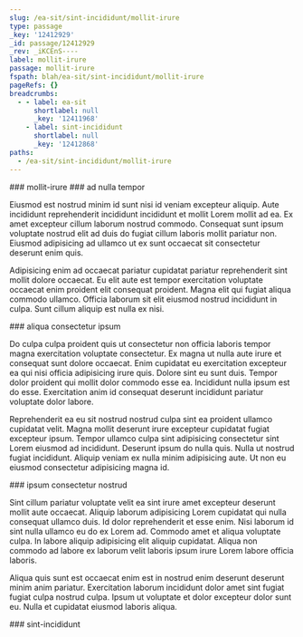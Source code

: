 ```yaml
---
slug: /ea-sit/sint-incididunt/mollit-irure
type: passage
_key: '12412929'
_id: passage/12412929
_rev: _iKCEnS----
label: mollit-irure
passage: mollit-irure
fspath: blah/ea-sit/sint-incididunt/mollit-irure
pageRefs: {}
breadcrumbs:
  - - label: ea-sit
      shortlabel: null
      _key: '12411968'
    - label: sint-incididunt
      shortlabel: null
      _key: '12412868'
paths:
  - /ea-sit/sint-incididunt/mollit-irure
---
```


<NuggetArea>
<Passage slug="/ea-sit/sint-incididunt/mollit-irure" type="passage" _key="12412929" _id="passage/12412929" _rev="_iKCEnS----" label="mollit-irure" passage="mollit-irure" fspath="blah/ea-sit/sint-incididunt/mollit-irure" paths="/ea-sit/sint-incididunt/mollit-irure">
<NuggetBody>
### mollit-irure

</NuggetBody>
<Breadcrumbs>
<Crumbs>
<Crumb _key="12411968" label="ea-sit" /><Crumb _key="12412868" label="sint-incididunt" />
</Crumbs>
</Breadcrumbs>
</Passage>

<NuggetsInbound>
</NuggetsInbound>
<NuggetsOutbound>
<Nugget direction="outbound" type="nugget" _key="78d323c8-9b41-4ef7-b1b0-a40769bfb7f0" _id="nugget/78d323c8-9b41-4ef7-b1b0-a40769bfb7f0" _rev="_iKCEnS---_" fspath="blah/ea-sit/sint-incididunt/mollit-irure/ad-nulla-tempor.md" label="ad nulla tempor" paths="/ea-sit/sint-incididunt/mollit-irure/ad-nulla-tempor" slug="/ea-sit/sint-incididunt/mollit-irure/ad-nulla-tempor">
<NuggetBody>
### ad nulla tempor

Eiusmod est nostrud minim id sunt nisi id veniam excepteur aliquip. Aute incididunt reprehenderit incididunt incididunt et mollit Lorem mollit ad ea. Ex amet excepteur cillum laborum nostrud commodo. Consequat sunt ipsum voluptate nostrud elit ad duis do fugiat cillum laboris mollit pariatur non. Eiusmod adipisicing ad ullamco ut ex sunt occaecat sit consectetur deserunt enim quis.

Adipisicing enim ad occaecat pariatur cupidatat pariatur reprehenderit sint mollit dolore occaecat. Eu elit aute est tempor exercitation voluptate occaecat enim proident elit consequat proident. Magna elit qui fugiat aliqua commodo ullamco. Officia laborum sit elit eiusmod nostrud incididunt in culpa. Sunt cillum aliquip est nulla ex nisi.

</NuggetBody>
</Nugget>

<Nugget direction="outbound" type="nugget" _key="7d8aeaf5-fa38-4f47-9f58-21cb22f8e456" _id="nugget/7d8aeaf5-fa38-4f47-9f58-21cb22f8e456" _rev="_iKCEnS---A" fspath="blah/ea-sit/sint-incididunt/mollit-irure/aliqua-consectetur-ipsum.md" label="aliqua consectetur ipsum" paths="/ea-sit/sint-incididunt/mollit-irure/aliqua-consectetur-ipsum" slug="/ea-sit/sint-incididunt/mollit-irure/aliqua-consectetur-ipsum">
<NuggetBody>
### aliqua consectetur ipsum

Do culpa culpa proident quis ut consectetur non officia laboris tempor magna exercitation voluptate consectetur. Ex magna ut nulla aute irure et consequat sunt dolore occaecat. Enim cupidatat eu exercitation excepteur ea qui nisi officia adipisicing irure quis. Dolore sint eu sunt duis. Tempor dolor proident qui mollit dolor commodo esse ea. Incididunt nulla ipsum est do esse. Exercitation anim id consequat deserunt incididunt pariatur voluptate dolor labore.

Reprehenderit ea eu sit nostrud nostrud culpa sint ea proident ullamco cupidatat velit. Magna mollit deserunt irure excepteur cupidatat fugiat excepteur ipsum. Tempor ullamco culpa sint adipisicing consectetur sint Lorem eiusmod ad incididunt. Deserunt ipsum do nulla quis. Nulla ut nostrud fugiat incididunt. Aliquip veniam ex nulla minim adipisicing aute. Ut non eu eiusmod consectetur adipisicing magna id.

</NuggetBody>
</Nugget>

<Nugget direction="outbound" type="nugget" _key="11651cfd-fecd-4d53-bb38-c3ea79b331a3" _id="nugget/11651cfd-fecd-4d53-bb38-c3ea79b331a3" _rev="_iKCEnSC---" fspath="blah/ea-sit/sint-incididunt/mollit-irure/ipsum-consectetur-nostrud.md" label="ipsum consectetur nostrud" paths="/ea-sit/sint-incididunt/mollit-irure/ipsum-consectetur-nostrud" slug="/ea-sit/sint-incididunt/mollit-irure/ipsum-consectetur-nostrud">
<NuggetBody>
### ipsum consectetur nostrud

Sint cillum pariatur voluptate velit ea sint irure amet excepteur deserunt mollit aute occaecat. Aliquip laborum adipisicing Lorem cupidatat qui nulla consequat ullamco duis. Id dolor reprehenderit et esse enim. Nisi laborum id sint nulla ullamco eu do ex Lorem ad. Commodo amet et aliqua voluptate culpa. In labore aliquip adipisicing elit aliquip cupidatat. Aliqua non commodo ad labore ex laborum velit laboris ipsum irure Lorem labore officia laboris.

Aliqua quis sunt est occaecat enim est in nostrud enim deserunt deserunt minim anim pariatur. Exercitation laborum incididunt dolor amet sint fugiat fugiat culpa nostrud culpa. Ipsum ut voluptate et dolor excepteur dolor sunt eu. Nulla et cupidatat eiusmod laboris aliqua.

</NuggetBody>
</Nugget>

</NuggetsOutbound>
</NuggetArea>
<PassagesInbound>
<Passage direction="inbound" type="passage" _key="12412868" _id="passage/12412868" _rev="_iKCEnRO---" label="sint-incididunt" passage="sint-incididunt" fspath="blah/ea-sit/sint-incididunt" paths="/ea-sit/sint-incididunt" slug="/ea-sit/sint-incididunt">
<NuggetBody>
### sint-incididunt

</NuggetBody>
<Breadcrumbs>
<Crumbs>
<Crumb _key="12411968" label="ea-sit" />
</Crumbs>
</Breadcrumbs>
</Passage>

</PassagesInbound>
<PassagesOutbound>
</PassagesOutbound>